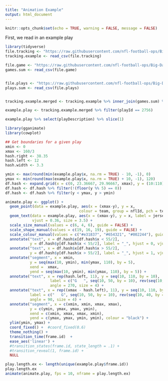 ```yaml
---
title: "Animation Example"
output: html_document
---
```



```r
knitr::opts_chunk$set(echo = TRUE, warning = FALSE, message = FALSE)
```

First, we read in an example play

```r
library(tidyverse)
file.tracking <- "https://raw.githubusercontent.com/nfl-football-ops/Big-Data-Bowl/master/Data/Tracking/tracking_gameId_2017090700.csv?token=ArYlPx05ztvrEtIKTgB9umBui6HviSJMks5cDo3WwA%3D%3D"
tracking.example <- read_csv(file.tracking)

file.game <- "https://raw.githubusercontent.com/nfl-football-ops/Big-Data-Bowl/master/Data/games.csv?token=ArYlP3sUZTHRrsP5-qNkvDdobliwSSJAks5cDo5xwA%3D%3D"
games.sum <- read_csv(file.game) 


file.plays <- "https://raw.githubusercontent.com/nfl-football-ops/Big-Data-Bowl/master/Data/plays.csv?token=ArYlP58hzzHH8tABhMrbz-Lc1gB8zkx3ks5cDo9RwA%3D%3D"
plays.sum <- read_csv(file.plays) 


tracking.example.merged <- tracking.example %>% inner_join(games.sum) %>% inner_join(plays.sum) 

example.play <- tracking.example.merged %>% filter(playId == 2756)

example.play %>% select(playDescription) %>% slice(1)
```

```r
library(gganimate)
library(cowplot)

## Get boundaries for a given play
xmin <- 0
xmax <- 160/3
hash.right <- 38.35
hash.left <- 12
hash.width <- 3.3

ymin <- max(round(min(example.play$x, na.rm = TRUE) - 10, -1), 0)
ymax <- min(round(max(example.play$x, na.rm = TRUE) + 10, -1), 120)
df.hash <- expand.grid(x = c(0, 23.36667, 29.96667, xmax), y = (10:110))
df.hash <- df.hash %>% filter(!(floor(y %% 5) == 0))
df.hash <- df.hash %>% filter(y < ymax, y > ymin)

animate.play <- ggplot() +
  geom_point(data = example.play, aes(x = (xmax-y), y = x, 
                                 colour = team, group = nflId, pch = team, size = team)) + 
  geom_text(data = example.play, aes(x = (xmax-y), y = x, label = jerseyNumber), colour = "white", 
            vjust = 0.36, size = 3.5) + 
  scale_size_manual(values = c(6, 4, 6), guide = FALSE) + 
  scale_shape_manual(values = c(19, 16, 19), guide = FALSE) +
  scale_colour_manual(values = c("#e31837", "#654321", "#002244"), guide = FALSE) + 
  annotate("text", x = df.hash$x[df.hash$x < 55/2], 
           y = df.hash$y[df.hash$x < 55/2], label = "_", hjust = 0, vjust = -0.2) + 
  annotate("text", x = df.hash$x[df.hash$x > 55/2], 
           y = df.hash$y[df.hash$x > 55/2], label = "_", hjust = 1, vjust = -0.2) + 
  annotate("segment", x = xmin, 
           y = seq(max(10, ymin), min(ymax, 110), by = 5), 
           xend =  xmax, 
           yend = seq(max(10, ymin), min(ymax, 110), by = 5)) + 
  annotate("text", x = rep(hash.left, 11), y = seq(10, 110, by = 10), 
                    label = c("G   ", seq(10, 50, by = 10), rev(seq(10, 40, by = 10)), "   G"), 
                    angle = 270, size = 4) + 
  annotate("text", x = rep((xmax - hash.left), 11), y = seq(10, 110, by = 10), 
           label = c("   G", seq(10, 50, by = 10), rev(seq(10, 40, by = 10)), "G   "), 
           angle = 90, size = 4) + 
  annotate("segment", x = c(xmin, xmin, xmax, xmax), 
           y = c(ymin, ymax, ymax, ymin), 
           xend = c(xmin, xmax, xmax, xmin), 
           yend = c(ymax, ymax, ymin, ymin), colour = "black") + 
  ylim(ymin, ymax) + 
  coord_fixed() +  #coord_fixed(0.6)
  theme_nothing() + 
  transition_time(frame.id)  +
  ease_aes('linear') + 
  #transition_states(frame.id, state_length = .1) + 
  #transition_reveal(1, frame.id) + 
  NULL

play.length.ex <- length(unique(example.play$frame.id))
play.length.ex
animate(animate.play, fps = 10, nframe = play.length.ex)
```